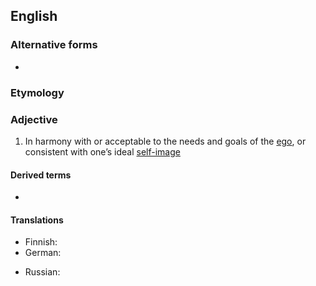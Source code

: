 ==English==

===Alternative forms===
* {{alt|en|ego-syntonic|ego syntonic}}

===Etymology===
{{compound|en|ego|syntonic}}

===Adjective===
{{en-adj}}

# {{lb|en|psychology|of behaviours, values, or beliefs}} In harmony with or acceptable to the needs and goals of the [[ego]], or consistent with one’s ideal [[self-image]]
#: {{ant|en|egodystonic}}

====Derived terms====
* {{l|en|egosyntonia}}

====Translations====
{{trans-top}}
* Finnish: {{t|fi|egosyntoninen}}
* German: {{t+|de|ich-synton}}
{{trans-mid}}
* Russian: {{t+|ru|эгосинтони́ческий}}
{{trans-bottom}}
